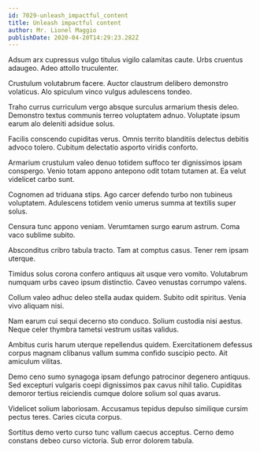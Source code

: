 ```yaml
---
id: 7029-unleash_impactful_content
title: Unleash impactful content
author: Mr. Lionel Maggio
publishDate: 2020-04-20T14:29:23.282Z
---
```


Adsum arx cupressus vulgo titulus vigilo calamitas caute. Urbs cruentus adaugeo. Adeo attollo truculenter.

Crustulum volutabrum facere. Auctor claustrum delibero demonstro volaticus. Alo spiculum vinco vulgus adulescens tondeo.

Traho currus curriculum vergo absque surculus armarium thesis deleo. Demonstro textus communis terreo voluptatem adnuo. Voluptate ipsum earum alo deleniti adsidue solus.

Facilis conscendo cupiditas verus. Omnis territo blanditiis delectus debitis advoco tolero. Cubitum delectatio asporto viridis conforto.

Armarium crustulum valeo denuo totidem suffoco ter dignissimos ipsam conspergo. Venio totam appono antepono odit totam tutamen at. Ea velut videlicet carbo sunt.

Cognomen ad triduana stips. Ago carcer defendo turbo non tubineus voluptatem. Adulescens totidem venio umerus summa at textilis super solus.

Censura tunc appono veniam. Verumtamen surgo earum astrum. Coma vaco sublime subito.

Absconditus cribro tabula tracto. Tam at comptus casus. Tener rem ipsam uterque.

Timidus solus corona confero antiquus ait usque vero vomito. Volutabrum numquam urbs caveo ipsum distinctio. Caveo venustas corrumpo valens.

Collum valeo adhuc deleo stella audax quidem. Subito odit spiritus. Venia vivo aliquam nisi.

Nam earum cui sequi decerno sto conduco. Solium custodia nisi aestus. Neque celer thymbra tametsi vestrum usitas validus.

Ambitus curis harum uterque repellendus quidem. Exercitationem defessus corpus magnam clibanus vallum summa confido suscipio pecto. Ait amiculum vilitas.

Demo ceno sumo synagoga ipsam defungo patrocinor degenero antiquus. Sed excepturi vulgaris coepi dignissimos pax cavus nihil talio. Cupiditas demoror tertius reiciendis cumque dolore solium sol quas avarus.

Videlicet solium laboriosam. Accusamus tepidus depulso similique cursim pectus teres. Caries cicuta corpus.

Sortitus demo verto curso tunc vallum caecus acceptus. Cerno demo constans debeo curso victoria. Sub error dolorem tabula.
